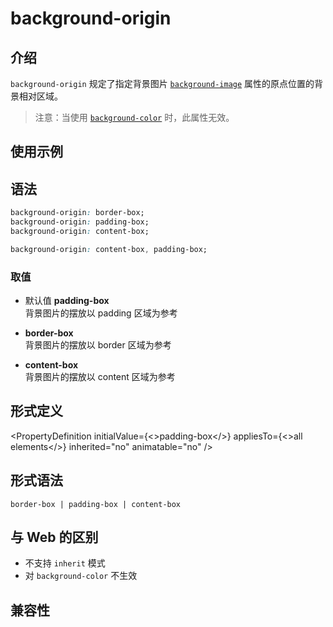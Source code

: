 # background-origin

## 介绍

`background-origin` 规定了指定背景图片 [`background-image`](./background-image.mdx) 属性的原点位置的背景相对区域。

> 注意：当使用 [`background-color`](./background-color.mdx) 时，此属性无效。

## 使用示例


<Go
  example="css-api"
  defaultFile="src/background-origin/App.tsx"
  img="https://lf-lynx.tiktok-cdns.com/obj/lynx-artifacts-oss-sg/lynx-website/assets/doc/css/background-origin.jpg"
  defaultEntryFile="dist/background-origin.lynx.bundle"
  entry="src/background-origin"
/>

## 语法

```css
background-origin: border-box;
background-origin: padding-box;
background-origin: content-box;

background-origin: content-box, padding-box;
```

### 取值

- 默认值 **padding-box** <br/>
  背景图片的摆放以 padding 区域为参考

- **border-box** <br/>
  背景图片的摆放以 border 区域为参考

- **content-box** <br/>
  背景图片的摆放以 content 区域为参考

## 形式定义


<PropertyDefinition
  initialValue={<>padding-box</>}
  appliesTo={<>all elements</>}
  inherited="no"
  animatable="no"
/>

## 形式语法

```
border-box | padding-box | content-box
```

## 与 Web 的区别

- 不支持 `inherit` 模式
- 对 `background-color` 不生效

## 兼容性


<LegacyCompatTable metadata="css/properties/background-origin" />
